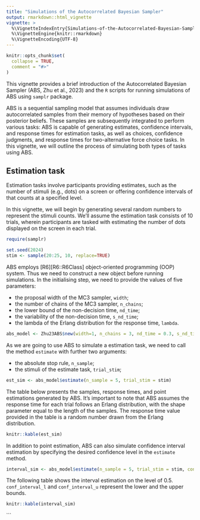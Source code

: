 ```yaml
---
title: "Simulations of the Autocorrelated Bayesian Sampler"
output: rmarkdown::html_vignette
vignette: >
  %\VignetteIndexEntry{Simulations-of-the-Autocorrelated-Bayesian-Sampler}
  %\VignetteEngine{knitr::rmarkdown}
  %\VignetteEncoding{UTF-8}
---
```


```r
knitr::opts_chunk$set(
  collapse = TRUE,
  comment = "#>"
)
```

This vignette provides a brief introduction of the Autocorrelated Bayesian Sampler (ABS, Zhu et al., 2023) and the `R` scripts for running simulations of ABS using `samplr` package.

ABS is a sequential sampling model that assumes individuals draw autocorrelated samples from their memory of hypotheses based on their posterior beliefs. These samples are subsequently integrated to perform various tasks: ABS is capable of generating estimates, confidence intervals, and response times for estimation tasks, as well as choices, confidence judgments, and response times for two-alternative force choice tasks. In this vignette, we will outline the process of simulating both types of tasks using ABS.

## Estimation task

Estimation tasks involve participants providing estimates, such as the number of stimuli (e.g., dots) on a screen or offering confidence intervals of that counts at a specified level.

In this vignette, we will begin by generating several random numbers to represent the stimuli counts. We'll assume the estimation task consists of 10 trials, wherein participants are tasked with estimating the number of dots displayed on the screen in each trial.

```r
require(samplr)

set.seed(2024)
stim <- sample(20:25, 10, replace=TRUE)
```

ABS employs [R6][R6::R6Class] object-oriented programming (OOP) system. Thus we need to construct a new object before running simulations. In the initialising step, we need to provide the values of five parameters:

-   the proposal width of the MC3 sampler, `width`;
-   the number of chains of the MC3 sampler, `n_chains`;
-   the lower bound of the non-decision time, `nd_time`;
-   the variability of the non-decision time, `s_nd_time`;
- the lambda of the Erlang distribution for the response time, `lambda`.

```r
abs_model <- Zhu23ABS$new(width=1, n_chains = 3, nd_time = 0.3, s_nd_time = 0.2, lambda = 10)
```

As we are going to use ABS to simulate a estimation task, we need to call the method `estimate` with further two arguments:

-   the absolute stop rule, `n_sample`;
-   the stimuli of the estimate task, `trial_stim`;

```r
est_sim <- abs_model$estimate(n_sample = 5, trial_stim = stim)
```

The table below presents the samples, response times, and point estimations generated by ABS. It's important to note that ABS assumes the response time for each trial follows an Erlang distribution, with the shape parameter equal to the length of the samples. The response time value provided in the table is a random number drawn from the Erlang distribution.

```r
knitr::kable(est_sim)
```

In addition to point estimation, ABS can also simulate confidence interval estimation by specifying the desired confidence level in the `estimate` method.

```r
interval_sim <- abs_model$estimate(n_sample = 5, trial_stim = stim, conf_level = 0.5)
```

The following table shows the interval estimation on the level of 0.5. `conf_interval_l` and `conf_interval_u` represent the lower and the upper bounds.

```r
knitr::kable(interval_sim)
```
```
